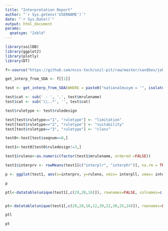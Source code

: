 ---
title: "Interpretation Report"
author: "`r Sys.getenv('USERNAME')`"
date: "`r Sys.Date()`"
output: html_document
params:
  qnatsym: "2xbld"
---

```{r, fig.width=8, fig.height=16, echo=FALSE, message=FALSE, warning=FALSE}
library(soilDB)
library(ggplot2)
library(plotly)
library(DT)

f<-source("https://github.com/ncss-tech/soil-pit/raw/master/sandbox/john/interp_query/get_interp_from_SDA.R")

get_interp_from_SDA <- f[[1]]

test <- get_interp_from_SDA(WHERE = paste0("nationalmusym = '", isolate(input$irinput),"'"))

test$cat <- sub(' - ', '.', test$mrulename)
test$cat <- sub('\\..*', '', test$cat)

test$ruletype <- test$ruledesign

test[test$ruletype=="1", "ruletype"] <- "limitation"
test[test$ruletype=="2", "ruletype"] <- "suitability"
test[test$ruletype=="3", "ruletype"] <- "class"

test0<-test[test$seqnum==0,]

test1<-test0[test0$ruledesign!=3,]

test1$ruleno<-as.numeric(factor(test1$mrulename, ordered =FALSE))

test1$interprv <- rowMeans(test1[c("interplr", "interphr")], na.rm = TRUE)

p <- ggplot(test1, aes(x=interprv, y=ruleno, xmin= interpll, xmax= interphh, color=factor(compname), shape=factor(compname))) + geom_point(size=2, alpha= 1/5) + geom_errorbarh(height = 0, alpha=1/5)  + facet_grid(cat ~ ruletype, scales="free_y", space = "free_y") + theme( strip.text.y=element_text(size=8, angle=0, margin=margin(t=3,r=3,b=3,l=3)),legend.position="top") + labs(y = "Interpretations", x="Overall Rating Value", title=paste0(test$muname," - ", test$nationalmusym), color="Component Name", shape="Component Name") + scale_y_continuous(trans="reverse",breaks=(unique(test1$ruleno)))

p

ptl<-datatable(unique(test1[,c(29,28,16)]), rownames=FALSE, colnames=c("Rule Number","Rule Type","Rule Name"))


pt<-datatable(unique(test1[,c(29,28,16,12,20,22,30,25,24)]), rownames=FALSE, colnames=c("Rule Number","Rule Type","Rule Name","Component", "Low", "Low RV", "Mid RV", "High RV", "High"))

ptl

pt
```
